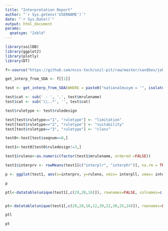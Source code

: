 ---
title: "Interpretation Report"
author: "`r Sys.getenv('USERNAME')`"
date: "`r Sys.Date()`"
output: html_document
params:
  qnatsym: "2xbld"
---

```{r, fig.width=8, fig.height=16, echo=FALSE, message=FALSE, warning=FALSE}
library(soilDB)
library(ggplot2)
library(plotly)
library(DT)

f<-source("https://github.com/ncss-tech/soil-pit/raw/master/sandbox/john/interp_query/get_interp_from_SDA.R")

get_interp_from_SDA <- f[[1]]

test <- get_interp_from_SDA(WHERE = paste0("nationalmusym = '", isolate(input$irinput),"'"))

test$cat <- sub(' - ', '.', test$mrulename)
test$cat <- sub('\\..*', '', test$cat)

test$ruletype <- test$ruledesign

test[test$ruletype=="1", "ruletype"] <- "limitation"
test[test$ruletype=="2", "ruletype"] <- "suitability"
test[test$ruletype=="3", "ruletype"] <- "class"

test0<-test[test$seqnum==0,]

test1<-test0[test0$ruledesign!=3,]

test1$ruleno<-as.numeric(factor(test1$mrulename, ordered =FALSE))

test1$interprv <- rowMeans(test1[c("interplr", "interphr")], na.rm = TRUE)

p <- ggplot(test1, aes(x=interprv, y=ruleno, xmin= interpll, xmax= interphh, color=factor(compname), shape=factor(compname))) + geom_point(size=2, alpha= 1/5) + geom_errorbarh(height = 0, alpha=1/5)  + facet_grid(cat ~ ruletype, scales="free_y", space = "free_y") + theme( strip.text.y=element_text(size=8, angle=0, margin=margin(t=3,r=3,b=3,l=3)),legend.position="top") + labs(y = "Interpretations", x="Overall Rating Value", title=paste0(test$muname," - ", test$nationalmusym), color="Component Name", shape="Component Name") + scale_y_continuous(trans="reverse",breaks=(unique(test1$ruleno)))

p

ptl<-datatable(unique(test1[,c(29,28,16)]), rownames=FALSE, colnames=c("Rule Number","Rule Type","Rule Name"))


pt<-datatable(unique(test1[,c(29,28,16,12,20,22,30,25,24)]), rownames=FALSE, colnames=c("Rule Number","Rule Type","Rule Name","Component", "Low", "Low RV", "Mid RV", "High RV", "High"))

ptl

pt
```
